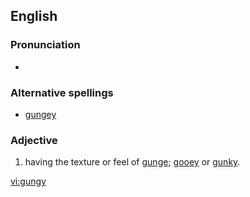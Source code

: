 ==English==

===Pronunciation===
* {{IPA|/gʌnʤi:/}}

===Alternative spellings===
* [[gungey]]

===Adjective===
{{en-adj|gungi|er}}

# having the texture or feel of [[gunge]]; [[gooey]] or [[gunky]].

[[vi:gungy]]